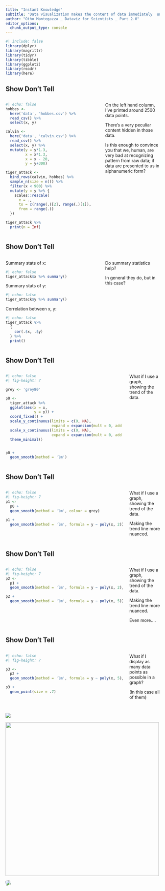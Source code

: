 ```yaml
---
title: "Instant Knowledge"
subtitle: "Data visualization makes the content of data immediately  understandable, that's why we use it."
author: "Otho Mantegazza _ Dataviz for Scientists _ Part 2.0"
editor_options: 
  chunk_output_type: console
---
```


```r
#| include: false
library(dplyr)
library(magrittr)
library(tidyr)
library(tibble)
library(ggplot2)
library(readr)
library(here)
```

## Show Don't Tell {.scrollable}

:::: columns

::: {.column width="60%"}

```r
#| echo: false
hobbes <- 
  here('data', 'hobbes.csv') %>% 
  read_csv() %>% 
  select(x, y)

calvin <-
  here('data', 'calvin.csv') %>% 
  read_csv() %>% 
  select(x, y) %>% 
  mutate(y = y*1.3,
         x = x*1.3,
         x = x - 20,
         y = y+300)

tiger_attack <- 
  bind_rows(calvin, hobbes) %>% 
  sample_n(size = n()) %>% 
  filter(x < 900) %>% 
  mutate(y = y %>% {
    scales::rescale(
      x = .,
      to = c(range(.)[2], range(.)[1]),
      from = range(.))
  })

tiger_attack %>% 
  print(n = Inf)
```

:::

::: {.column width="35%"}

On the left hand column, I've printed around 2500 data points.

There's a very peculiar content hidden in those data.

Is this enough to convince you that we, human, are very bad at
recognizing pattern from raw data; if data are presented to us in alphanumeric form?

:::

::::

## Show Don't Tell


:::: columns

::: {.column width="60%"}

Summary stats of x:

```r
#| echo: false
tiger_attack$x %>% summary()
```

Summary stats of y:

```r
#| echo: false
tiger_attack$y %>% summary()
```

Correlation between x, y:

```r
#| echo: false
tiger_attack %>% 
  {
    cor(.$x, .$y)
  } %>% 
  print()
```

:::

::: {.column width="35%"}

Do summary statistics help?

In general they do, but in this case?

:::

::::

## Show Don’t Tell


:::: columns

::: {.column width="77%"}

```r
#| echo: false
#| fig-height: 7

grey <- 'grey80'

p0 <- 
  tiger_attack %>% 
  ggplot(aes(x = x,
             y = y)) +
  coord_fixed() +
  scale_y_continuous(limits = c(0, NA),
                     expand = expansion(mult = 0, add = 0)) +
  scale_x_continuous(limits = c(0, NA),
                     expand = expansion(mult = 0, add = 0)) +
  theme_minimal()


p0 +
  geom_smooth(method = 'lm') 
```

:::

::: {.column width="20%"}

What if I use a graph, showing the trend of the data.

:::

::::

## Show Don’t Tell


:::: columns

::: {.column width="77%"}

```r
#| echo: false
#| fig-height: 7
p1 <-
  p0 +
  geom_smooth(method = 'lm', colour = grey)
  
p1 +
  geom_smooth(method = 'lm', formula = y ~ poly(x, 2))
```


:::

::: {.column width="20%"}

What if I use a graph, showing the trend of the data. 

Making the trend line more nuanced.

:::

::::

## Show Don’t Tell

:::: columns

::: {.column width="77%"}

```r
#| echo: false
#| fig-height: 7
p2 <- 
  p1 +
  geom_smooth(method = 'lm', formula = y ~ poly(x, 2), colour = grey)

p2 +
  geom_smooth(method = 'lm', formula = y ~ poly(x, 5))

```


:::

::: {.column width="20%"}

What if I use a graph, showing the trend of the data.

Making the trend line more nuanced.

Even more....

:::

::::

## Show Don’t Tell


:::: columns

::: {.column width="77%"}


```r
#| echo: false
#| fig-height: 7

p3 <- 
  p2 +
  geom_smooth(method = 'lm', formula = y ~ poly(x, 5), colour = grey)

p3 +
  geom_point(size = .7)
```

:::

::: {.column width="20%"}

What if I display as many data points as possible in a graph?

(in this case all of them)

:::

::::

## 

![](img/ch1.jpg){.absolute top="5"}

![](img/ch2.jpg){.fragment .absolute top="60" left="400" height="500"}

![](img/ch3.jpg){.fragment .absolute
style="top:220px; transform:rotate(340deg)"}
